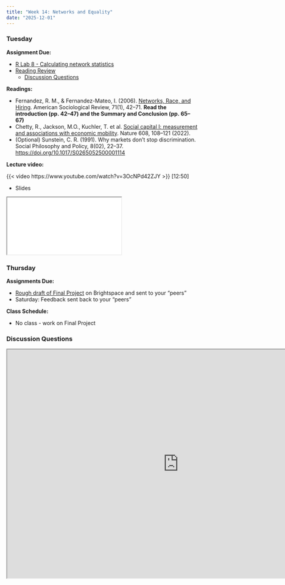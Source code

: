 ```yaml
---
title: "Week 14: Networks and Equality"
date: "2025-12-01"
---
```



### Tuesday

**Assignment Due:**

* [R Lab 8 - Calculating network statistics](/assignments/r_lab_8_%E2%80%93_network_stats.qmd)
* [Reading Review](/syllabus/syllabus.qmd#reading-review-assignments)
    * [Discussion Questions](#discussion-questions)

**Readings:**

* Fernandez, R. M., & Fernandez-Mateo, I. (2006). [Networks, Race, and Hiring](https://journals-sagepub-com.ezproxy.lib.purdue.edu/doi/pdf/10.1177/000312240607100103). American Sociological Review, 71(1), 42–71. **Read the introduction (pp. 42–47) and the Summary and Conclusion (pp. 65–67)**
* Chetty, R., Jackson, M.O., Kuchler, T. et al. [Social capital I: measurement and associations with economic mobility](https://web.archive.org/web/20250106124751/https://www.nature.com/articles/s41586-022-04996-4). Nature 608, 108–121 (2022). 
* (Optional) Sunstein, C. R. (1991). Why markets don’t stop discrimination. Social Philosophy and Policy, 8(02), 22–37. [https://doi.org/10.1017/S0265052500001114](https://doi.org/10.1017/S0265052500001114)

**Lecture video:**

{{< video https://www.youtube.com/watch?v=3OcNPd42ZJY >}} [12:50]

* Slides

<iframe class='slide-deck' src="/lectures/content_lectures/networks_and_inequality.html"></iframe>


### Thursday

**Assignments Due:**

* [Rough draft of Final Project](/assignments/final_project/rough-draft.qmd) on Brightspace and sent to your "peers"
* Saturday: Feedback sent back to your "peers"

**Class Schedule:**

* No class - work on Final Project

### Discussion Questions

<iframe src="https://pollev-embeds.com/discourses/kWUGIjNfOXzbbCskco0Sx/respond" width="900px" height="600px"></iframe>